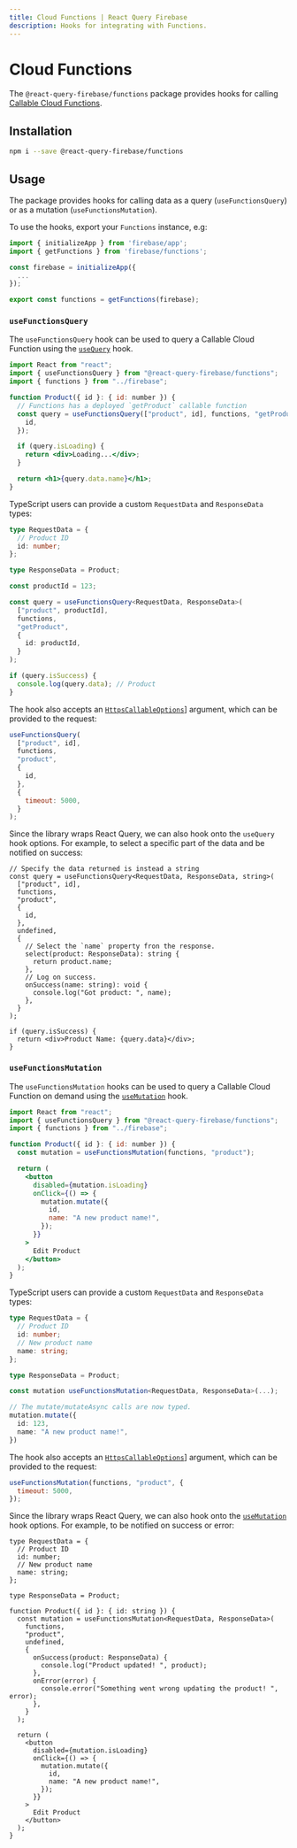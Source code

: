 ```yaml
---
title: Cloud Functions | React Query Firebase
description: Hooks for integrating with Functions.
---
```


# Cloud Functions

The `@react-query-firebase/functions` package provides hooks for calling [Callable Cloud Functions](https://firebase.google.com/docs/functions).

## Installation

```bash
npm i --save @react-query-firebase/functions
```

## Usage

The package provides hooks for calling data as a query (`useFunctionsQuery`) or as a mutation (`useFunctionsMutation`).

To use the hooks, export your `Functions` instance, e.g:

```js
import { initializeApp } from 'firebase/app';
import { getFunctions } from 'firebase/functions';

const firebase = initializeApp({
  ...
});

export const functions = getFunctions(firebase);
```

### `useFunctionsQuery`

The `useFunctionsQuery` hook can be used to query a Callable Cloud Function using the [`useQuery`](https://react-query.tanstack.com/reference/useQuery) hook.

```jsx
import React from "react";
import { useFunctionsQuery } from "@react-query-firebase/functions";
import { functions } from "../firebase";

function Product({ id }: { id: number }) {
  // Functions has a deployed `getProduct` callable function
  const query = useFunctionsQuery(["product", id], functions, "getProduct", {
    id,
  });

  if (query.isLoading) {
    return <div>Loading...</div>;
  }

  return <h1>{query.data.name}</h1>;
}
```

TypeScript users can provide a custom `RequestData` and `ResponseData` types:

```ts
type RequestData = {
  // Product ID
  id: number;
};

type ResponseData = Product;

const productId = 123;

const query = useFunctionsQuery<RequestData, ResponseData>(
  ["product", productId],
  functions,
  "getProduct",
  {
    id: productId,
  }
);

if (query.isSuccess) {
  console.log(query.data); // Product
}
```

The hook also accepts an [`HttpsCallableOptions`](https://firebase.google.com/docs/reference/js/functions.httpscallableoptions)] argument, which
can be provided to the request:

```js
useFunctionsQuery(
  ["product", id],
  functions,
  "product",
  {
    id,
  },
  {
    timeout: 5000,
  }
);
```

Since the library wraps React Query, we can also hook onto the `useQuery` hook options.
For example, to select a specific part of the data and be notified on success:

```tsx
// Specify the data returned is instead a string
const query = useFunctionsQuery<RequestData, ResponseData, string>(
  ["product", id],
  functions,
  "product",
  {
    id,
  },
  undefined,
  {
    // Select the `name` property fron the response.
    select(product: ResponseData): string {
      return product.name;
    },
    // Log on success.
    onSuccess(name: string): void {
      console.log("Got product: ", name);
    },
  }
);

if (query.isSuccess) {
  return <div>Product Name: {query.data}</div>;
}
```

### `useFunctionsMutation`

The `useFunctionsMutation` hooks can be used to query a Callable Cloud Function on demand using the [`useMutation`](https://react-query.tanstack.com/reference/useMutation) hook.

```jsx
import React from "react";
import { useFunctionsQuery } from "@react-query-firebase/functions";
import { functions } from "../firebase";

function Product({ id }: { id: number }) {
  const mutation = useFunctionsMutation(functions, "product");

  return (
    <button
      disabled={mutation.isLoading}
      onClick={() => {
        mutation.mutate({
          id,
          name: "A new product name!",
        });
      }}
    >
      Edit Product
    </button>
  );
}
```

TypeScript users can provide a custom `RequestData` and `ResponseData` types:

```ts
type RequestData = {
  // Product ID
  id: number;
  // New product name
  name: string;
};

type ResponseData = Product;

const mutation useFunctionsMutation<RequestData, ResponseData>(...);

// The mutate/mutateAsync calls are now typed.
mutation.mutate({
  id: 123,
  name: "A new product name!",
})
```

The hook also accepts an [`HttpsCallableOptions`](https://firebase.google.com/docs/reference/js/functions.httpscallableoptions)] argument, which
can be provided to the request:

```js
useFunctionsMutation(functions, "product", {
  timeout: 5000,
});
```

Since the library wraps React Query, we can also hook onto the [`useMutation`](https://react-query.tanstack.com/reference/useMutation) hook options.
For example, to be notified on success or error:

```tsx
type RequestData = {
  // Product ID
  id: number;
  // New product name
  name: string;
};

type ResponseData = Product;

function Product({ id }: { id: string }) {
  const mutation = useFunctionsMutation<RequestData, ResponseData>(
    functions,
    "product",
    undefined,
    {
      onSuccess(product: ResponseData) {
        console.log("Product updated! ", product);
      },
      onError(error) {
        console.error("Something went wrong updating the product! ", error);
      },
    }
  );

  return (
    <button
      disabled={mutation.isLoading}
      onClick={() => {
        mutation.mutate({
          id,
          name: "A new product name!",
        });
      }}
    >
      Edit Product
    </button>
  );
}
```
